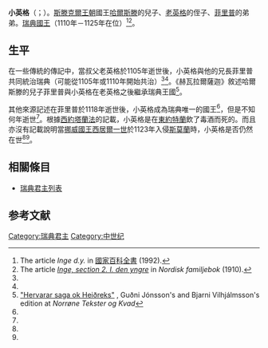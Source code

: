 {{Infobox royalty
| name         = 小英格
| title        = 瑞典國王
| titletext    = 
| more         = 
| image        = Ingold_the_Younger_of_Sweden_%26_Philip_of_Sweden_(1110s)_grave_detail_1905.jpg
| image_size   =
| alt          = 
| caption      = 16世紀為小英格（二世）在[[弗列達修道院|弗列達修道院]]建立的墓碑中有一些不准確的信息，雖然可能小英格和[[菲里普_(瑞典)|菲利普]]的骨頭就在教堂的聖壇附近。
| succession   = [[瑞典君主列表|瑞典國王]]
| reign        = 1110年－1125年
| predecessor = [[菲里普_(瑞典)|菲里普]]
| successor   = [[拉格瓦爾德|拉格瓦爾德]]及<BR>[[馬格努斯一世_(瑞典)|馬格努斯一世]]
| spouse= 
| spouse-type  =
| consort      =
| issue        = 
| issue-link   = 
| issue-pipe   = 
| full name    = 
| era name     = 
| era dates    = 
| posthumous name = 
| temple name  = 
| house        =[[斯滕克爾王朝|斯滕克爾王朝]]
| father       =[[哈爾斯滕|哈爾斯滕]]
| mother       =
| birth_date   =
| birth_place  =
| death_date   =1125年
| death_place  = 
| burial_date  = 
| burial_place =
| occupation   = 
| signature    = 
| religion     = 
}}

'''小英格'''（{{lang-sv|Inge Halstensson}}；{{bd|？||1125年}}）。[[斯滕克爾王朝|斯滕克爾王朝]]國王[[哈爾斯滕|哈爾斯滕]]的兒子、[[老英格|老英格]]的侄子、[[菲里普_(瑞典)|菲里普]]的弟弟。[[瑞典國王|瑞典國王]]（1110年－1125年在位）<ref name="national">The article ''Inge d.y.'' in [[國家百科全書|國家百科全書]] (1992).</ref><ref name="nordisk">The article ''[http://runeberg.org/nfbl/0347.html Inge, section 2. I. den yngre] {{Wayback|url=http://runeberg.org/nfbl/0347.html |date=20160914032506 }}'' in ''Nordisk familjebok'' (1910).</ref>。

== 生平 ==
在一些傳統的傳記中，當叔父老英格於1105年逝世後，小英格與他的兄長菲里普共同統治瑞典（可能從1105年或1110年開始共治）<ref name="national" /><ref name="nordisk" />。《赫瓦拉爾薩迦》敘述哈爾斯滕的兒子菲里普與小英格在老英格之後繼承瑞典王國<ref name="Hervarar">[http://www.heimskringla.no/original/fornaldersagaene/hervararsaga.php "Hervarar saga ok Heiðreks"] {{webarchive|url=http://wayback.vefsafn.is/wayback/20070508170621/http://www.heimskringla.no/original/fornaldersagaene/hervararsaga.php|date=2007-05-08}}, Guðni Jónsson's and Bjarni Vilhjálmsson's edition at ''Norrøne Tekster og Kvad''</ref>。

其他來源記述在菲里普於1118年逝世後，小英格成為瑞典唯一的國王<ref name="national" />，但是不知何年逝世<ref name="nordisk" />。根據[[西約塔蘭法|西約塔蘭法]]的記載，小英格是在[[東約特蘭|東約特蘭]]飲了毒酒而死的。而且亦沒有記載說明當[[挪威國王|挪威國王]][[西居爾一世|西居爾一世]]於1123年入侵[[斯莫蘭|斯莫蘭]]時，小英格是否仍然在世<ref name="national" /><ref name="nordisk" />。

== 相關條目 ==
* [[瑞典君主列表|瑞典君主列表]]

== 参考文献 ==
{{Reflist}}

{{s-start}}
{{s-hou|[[斯滕克爾王朝|斯滕克爾王朝]]||？||1125年|name=小英格}}
{{s-reg}}
{{s-bef|rows=2|before=[[菲里普_(瑞典)|菲里普]]}}
{{s-ttl|rows=2|title=[[瑞典君主列表|瑞典國王]]|years=1110年–1125年|regent1=[[菲里普_(瑞典)|菲里普]]|years1=1110年–1118年}}
{{s-aft|after=[[拉格瓦爾德|拉格瓦爾德]]<br/><small>當選為斯韋阿蘭國王</small>}}
{{s-aft|after=[[馬格努斯一世_(瑞典)|馬格努斯一世]]<br/><small>當選為西約特蘭國王</small>}}
{{s-end}}


{{瑞典君主}}

{{Authority control}}
[[Category:瑞典君主|Category:瑞典君主]]
[[Category:中世纪|Category:中世纪]]